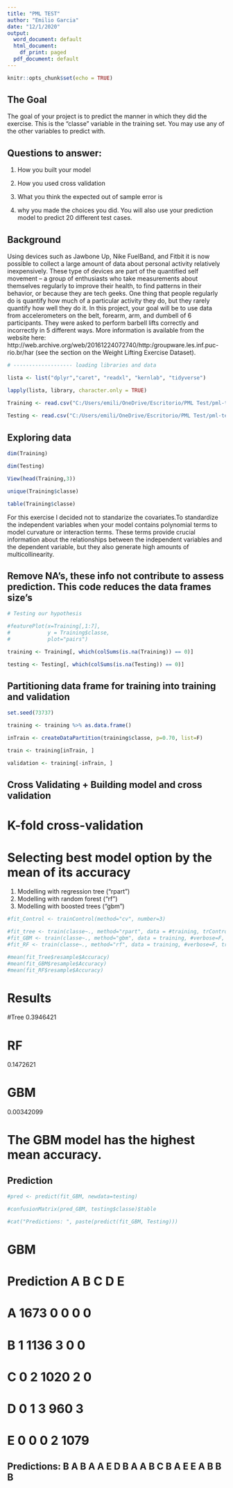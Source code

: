---
title: "PML TEST"
author: "Emilio Garcia"
date: "12/1/2020"
output:
  word_document: default
  html_document:
    df_print: paged
  pdf_document: default
---


```{r setup, include=FALSE}
knitr::opts_chunk$set(echo = TRUE)
```


## The Goal

The goal of your project is to predict the manner in which they did the exercise. This is the "classe" variable in the training set. You may use any of the other variables to predict with.


## Questions to answer:

1. How you built your model

2. How you used cross validation

3. What you think the expected out of sample error is

4. why you made the choices you did. You will also use your prediction model to predict 20 different test cases.


## Background

Using devices such as Jawbone Up, Nike FuelBand, and Fitbit it is now possible to collect a large amount of data about personal activity relatively inexpensively. These type of devices are part of the quantified self movement – a group of enthusiasts who take measurements about themselves regularly to improve their health, to find patterns in their behavior, or because they are tech geeks. One thing that people regularly do is quantify how much of a particular activity they do, but they rarely quantify how well they do it. In this project, your goal will be to use data from accelerometers on the belt, forearm, arm, and dumbell of 6 participants. They were asked to perform barbell lifts correctly and incorrectly in 5 different ways. More information is available from the website here: http://web.archive.org/web/20161224072740/http:/groupware.les.inf.puc-rio.br/har (see the section on the Weight Lifting Exercise Dataset).


```{r}
# ------------------- loading libraries and data

lista <- list("dplyr","caret", "readxl", "kernlab", "tidyverse")

lapply(lista, library, character.only = TRUE)

Training <- read.csv("C:/Users/emili/OneDrive/Escritorio/PML Test/pml-training.csv") 
  
Testing <- read.csv("C:/Users/emili/OneDrive/Escritorio/PML Test/pml-testing.csv") 

```


## Exploring data


```{r}

dim(Training)

dim(Testing)

View(head(Training,3))

unique(Training$classe)

table(Training$classe)

```


For this exercise I decided not to standarize the covariates.To standardize the independent variables when your model contains polynomial terms to model curvature or interaction terms. These terms provide crucial information about the relationships between the independent variables and the dependent variable, but they also generate high amounts of multicollinearity.


## Remove NA's, these info not contribute to assess prediction. This code reduces the data frames size's


```{r}

# Testing our hypothesis

#featurePlot(x=Training[,1:7],
#            y = Training$classe,
#            plot="pairs")

training <- Training[, which(colSums(is.na(Training)) == 0)] 

testing <- Testing[, which(colSums(is.na(Testing)) == 0)]


```


## Partitioning data frame for training into training and validation


```{r}


set.seed(73737)

training <- training %>% as.data.frame()

inTrain <- createDataPartition(training$classe, p=0.70, list=F)

train <- training[inTrain, ]

validation <- training[-inTrain, ]


```


## Cross Validating + Building model and cross validation

# K-fold cross-validation 

# Selecting best model option by the mean of its accuracy
  
(1) Modelling with regression tree (“rpart”)
(2) Modelling with random forest (“rf”)
(3) Modelling with boosted trees (“gbm”)


```{r}


#fit_Control <- trainControl(method="cv", number=3)

#fit_tree <- train(classe~., method="rpart", data = #training, trControl=fit_Control)
#fit_GBM <- train(classe~., method="gbm", data = training, #verbose=F, trControl=fit_Control)
#fit_RF <- train(classe~., method="rf", data = training, #verbose=F, trControl=fit_Control)

#mean(fit_Tree$resample$Accuracy)
#mean(fit_GBM$resample$Accuracy)
#mean(fit_RF$resample$Accuracy)


```

# Results

#Tree
0.3946421

# RF
0.1472621

# GBM
0.00342099

# The GBM model has the highest mean accuracy.
 
## Prediction


```{r}


#pred <- predict(fit_GBM, newdata=testing)

#confusionMatrix(pred_GBM, testing$classe)$table

#cat("Predictions: ", paste(predict(fit_GBM, Testing)))


```


# GBM
# Prediction    A    B    C    D    E
#          A 1673    0    0    0    0
#          B    1 1136    3    0    0
#          C    0    2 1020    2    0
#          D    0    1    3  960    3
#          E    0    0    0    2 1079



## Predictions:  B A B A A E D B A A B C B A E E A B B B







